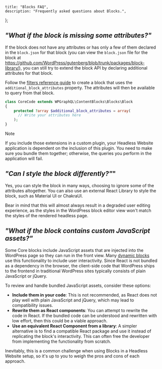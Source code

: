 	title: "Blocks FAQ",
	description: "Frequently asked questions about Blocks.",
};

## _"What if the block is missing some attributes?"_

If the block does not have any attributes or has only a few of them declared in the `block.json` for that block (you can view the `block.json` file for the block at https://github.com/WordPress/gutenberg/blob/trunk/packages/block-library/), you can still try to extend the block API by declaring additional attributes for that block.

Follow the [filters reference guide](reference/plugin-filters) to create a block that uses the `additional_block_attributes` property. The attributes will then be available to query from that block.

```php
class CoreCode extends WPGraphQL\ContentBlocks\Blocks\Block
{
    protected ?array $additional_block_attributes = array(
      // Write your attributes here
    );
}
```

> [!NOTE]
> If you include those extensions in a custom plugin, your Headless Website application is dependent on the inclusion of this plugin. You need to make sure you bundle them together; otherwise, the queries you perform in the application will fail.

## _"Can I style the block differently?"_"

Yes, you can style the block in many ways, choosing to ignore some of the attributes altogether. You can also use an external React Library to style the block, such as Material UI or ChakraUI.

Bear in mind that this will almost always result in a degraded user editing experience, as the styles in the WordPress block editor view won't match the styles of the rendered headless page.

## _"What if the block contains custom JavaScript assets?"_

Some Core blocks include JavaScript assets that are injected into the WordPress page so they can run in the front view. Many [dynamic blocks](https://developer.wordpress.org/block-editor/how-to-guides/block-tutorial/creating-dynamic-blocks/) use this functionality to include user interactivity. Since React is not bundled as a dependency in the browser, the client-side code that WordPress ships to the frontend in traditional WordPress sites typically consists of plain JavaScript or jQuery.

To review and handle bundled JavaScript assets, consider these options:

- **Include them in your code**: This is not recommended, as React does not play well with plain JavaScript and jQuery, which may lead to compatibility issues.
- **Rewrite them as React components**: You can attempt to rewrite the code in React. If the bundled code can be understood and rewritten with low effort, then this could be a viable approach.
- **Use an equivalent React Component from a library**: A simpler alternative is to find a compatible React package and use it instead of replicating the block's interactivity. This can often free the developer from implementing the functionality from scratch.

Inevitably, this is a common challenge when using Blocks in a Headless Website setup, so it's up to you to weigh the pros and cons of each approach.
